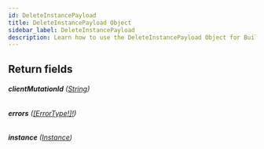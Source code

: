 ```yaml
---
id: DeleteInstancePayload
title: DeleteInstancePayload Object
sidebar_label: DeleteInstancePayload
description: Learn how to use the DeleteInstancePayload Object for Builder's API.
---
```


## Return fields

###### <b>clientMutationId</b> ([String](/self-managed/composer/builder/api/schema/scalar/String.mdx))

###### <b>errors</b> ([[ErrorType!]!](/self-managed/composer/builder/api/schema/object/ErrorType.mdx))

###### <b>instance</b> ([Instance](/self-managed/composer/builder/api/schema/object/Instance.mdx))
